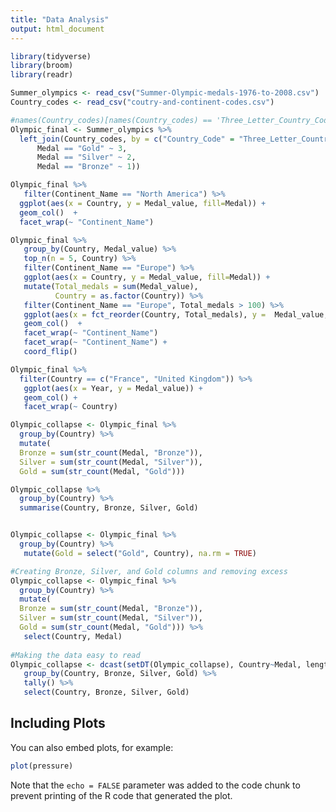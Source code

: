 ```yaml
---
title: "Data Analysis"
output: html_document
---
```



```r
library(tidyverse)
library(broom)
library(readr)
```


```r
Summer_olympics <- read_csv("Summer-Olympic-medals-1976-to-2008.csv")
Country_codes <- read_csv("coutry-and-continent-codes.csv")
```

```r
#names(Country_codes)[names(Country_codes) == 'Three_Letter_Country_Code'] <- 'Country_code'
Olympic_final <- Summer_olympics %>%
  left_join(Country_codes, by = c("Country_Code" = "Three_Letter_Country_Code")) %>% mutate(Medal_value = case_when(
      Medal == "Gold" ~ 3,
      Medal == "Silver" ~ 2,
      Medal == "Bronze" ~ 1))
```

```r
Olympic_final %>%
   filter(Continent_Name == "North America") %>%
  ggplot(aes(x = Country, y = Medal_value, fill=Medal)) +
  geom_col()  +
  facet_wrap(~ "Continent_Name")
```

```r
Olympic_final %>%
   group_by(Country, Medal_value) %>%
   top_n(n = 5, Country) %>%
   filter(Continent_Name == "Europe") %>%
   ggplot(aes(x = Country, y = Medal_value, fill=Medal)) +
   mutate(Total_medals = sum(Medal_value),
          Country = as.factor(Country)) %>%
   filter(Continent_Name == "Europe", Total_medals > 100) %>%
   ggplot(aes(x = fct_reorder(Country, Total_medals), y =  Medal_value,    fill = fct_relevel(Medal, c("Gold", "Silver", "Bronze")))) +
   geom_col()  +
   facet_wrap(~ "Continent_Name")
   facet_wrap(~ "Continent_Name") + 
   coord_flip()
```


```r
Olympic_final %>%
  filter(Country == c("France", "United Kingdom")) %>%
   ggplot(aes(x = Year, y = Medal_value)) + 
   geom_col() +
   facet_wrap(~ Country)

```
```r
Olympic_collapse <- Olympic_final %>%
  group_by(Country) %>%
  mutate(
  Bronze = sum(str_count(Medal, "Bronze")),
  Silver = sum(str_count(Medal, "Silver")),
  Gold = sum(str_count(Medal, "Gold"))) 

Olympic_collapse %>%
  group_by(Country) %>%
  summarise(Country, Bronze, Silver, Gold)



```
```r
Olympic_collapse <- Olympic_final %>%
  group_by(Country) %>%
   mutate(Gold = select("Gold", Country), na.rm = TRUE)


```
```r
#Creating Bronze, Silver, and Gold columns and removing excess
Olympic_collapse <- Olympic_final %>%
  group_by(Country) %>%
  mutate(
  Bronze = sum(str_count(Medal, "Bronze")),
  Silver = sum(str_count(Medal, "Silver")),
  Gold = sum(str_count(Medal, "Gold"))) %>%
   select(Country, Medal) 
   
#Making the data easy to read
Olympic_collapse <- dcast(setDT(Olympic_collapse), Country~Medal, length) %>%
   group_by(Country, Bronze, Silver, Gold) %>%
   tally() %>%
   select(Country, Bronze, Silver, Gold)
```
## Including Plots

You can also embed plots, for example:

```r
plot(pressure)
```

Note that the `echo = FALSE` parameter was added to the code chunk to prevent printing of the R code that generated the plot.
